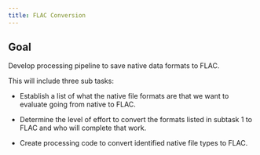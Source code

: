 ```yaml
---
title: FLAC Conversion
---
```


## Goal

Develop processing pipeline to save native data formats to FLAC.

This will include three sub tasks:

-   Establish a list of what the native file formats are that we want to evaluate going from native to FLAC.

-   Determine the level of effort to convert the formats listed in subtask 1 to FLAC and who will complete that work.

-   Create processing code to convert identified native file types to FLAC.
